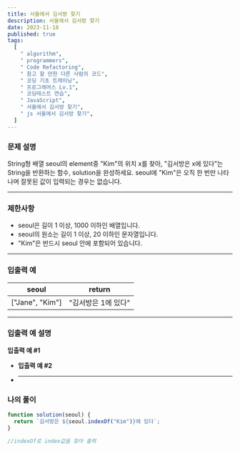 ```yaml
---
title: 서울에서 김서방 찾기
description: 서울에서 김서방 찾기
date: 2023-11-18
published: true
tags:
  [
    " algorithm",
    " programmers",
    " Code Refactoring",
    " 참고 할 만한 다른 사람의 코드",
    " 코딩 기초 트레이닝",
    " 프로그래머스 Lv.1",
    " 코딩테스트 연습",
    " JavaScript",
    " 서울에서 김서방 찾기",
    " js 서울에서 김서방 찾기",
  ]
---
```


### 문제 설명

String형 배열 seoul의 element중 "Kim"의 위치 x를 찾아, "김서방은 x에 있다"는 String을 반환하는 함수, solution을 완성하세요. seoul에 "Kim"은 오직 한 번만 나타나며 잘못된 값이 입력되는 경우는 없습니다.

---

### 제한사항

- seoul은 길이 1 이상, 1000 이하인 배열입니다.
- seoul의 원소는 길이 1 이상, 20 이하인 문자열입니다.
- "Kim"은 반드시 seoul 안에 포함되어 있습니다.

---

### 입출력 예

| seoul           | return              |
| --------------- | ------------------- |
| ["Jane", "Kim"] | "김서방은 1에 있다" |

---

### 입출력 예 설명

**입출력 예 #1**

- **입출력 예 #2**

- ***

### 나의 풀이

```jsx
function solution(seoul) {
  return `김서방은 ${seoul.indexOf("Kim")}에 있다`;
}

//indexOf로 index값을 찾아 출력
```
